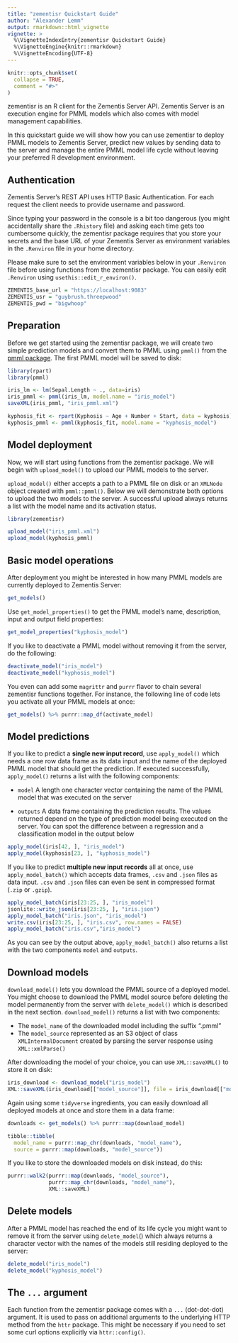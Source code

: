 ```yaml
---
title: "zementisr Quickstart Guide"
author: "Alexander Lemm"
output: rmarkdown::html_vignette
vignette: >
  %\VignetteIndexEntry{zementisr Quickstart Guide}
  %\VignetteEngine{knitr::rmarkdown}
  %\VignetteEncoding{UTF-8}
---
```


```r
knitr::opts_chunk$set(
  collapse = TRUE,
  comment = "#>"
)
```

zementisr is an R client for the Zementis Server API. Zementis Server is an execution engine for PMML models which also comes with model management capabilities. 

In this quickstart guide we will show how you can use zementisr to deploy PMML models to Zementis Server, predict new values by sending data to the server and manage the entire PMML model life cycle without leaving your preferred R development environment. 

## Authentication 

Zementis Server's REST API uses HTTP Basic Authentication. For each request the client needs to provide username and password. 

Since typing your password in the console is a bit too dangerous (you might accidentally share the `.Rhistory` file) and asking each time gets too cumbersome quickly, the zementisr package requires that you store your secrets and the base URL of your Zementis Server as environment variables in the `.Renviron` file in your home directory.

Please make sure to set the environment variables below in your `.Renviron` file before using functions from the zementisr package. You can easily edit `.Renviron` using `usethis::edit_r_environ()`.

``` r
ZEMENTIS_base_url = "https://localhost:9083"
ZEMENTIS_usr = "guybrush.threepwood"
ZEMENTIS_pwd = "bigwhoop"

```


## Preparation

Before we get started using the zementisr package, we will create two simple prediction models and convert them to PMML using `pmml()` from the [pmml package](https://cran.r-project.org/web/packages/pmml/index.html). The first PMML model will be saved to disk: 

``` r
library(rpart)
library(pmml)

iris_lm <- lm(Sepal.Length ~ ., data=iris)
iris_pmml <- pmml(iris_lm, model.name = "iris_model")
saveXML(iris_pmml, "iris_pmml.xml")

kyphosis_fit <- rpart(Kyphosis ~ Age + Number + Start, data = kyphosis)
kyphosis_pmml <- pmml(kyphosis_fit, model.name = "kyphosis_model")
```


## Model deployment 

Now, we will start using functions from the zementisr package. We will begin with `upload_model()` to upload our PMML models to the server. 

`upload_model()` either accepts a path to a PMML file on disk or an `XMLNode` object created with `pmml::pmml()`. Below we will demonstrate both options to upload the two models to the server. A successful upload always returns a list with the model name and its activation status.

```r
library(zementisr)

upload_model("iris_pmml.xml")
upload_model(kyphosis_pmml)
```


## Basic model operations 

After deployment you might be interested in how many PMML models are currently deployed to Zementis Server:

```r
get_models()
```

Use `get_model_properties()` to get the PMML model's name, description, input and output field properties:

```r
get_model_properties("kyphosis_model")
```

If you like to deactivate a PMML model without removing it from the server, do the following:

```r
deactivate_model("iris_model")
deactivate_model("kyphosis_model")
```

You even can add some `magrittr` and `purrr` flavor to chain several zementisr functions together. For instance, the following line of code lets you activate all your PMML models at once:

```r
get_models() %>% purrr::map_df(activate_model)
```


## Model predictions 

If you like to predict a __single new input record__, use `apply_model()` which needs a one row data frame as its data input and the name of the deployed PMML model that should get the prediction. If executed successfully, `apply_model()` returns a list with the following components:

* `model` A length one character vector containing the name of the PMML model that was executed on the server

* `outputs` A data frame containing the prediction results. The values returned depend on the type of prediction model being executed on the server. You can spot the difference between a regression and a classification model in the output below

```r
apply_model(iris[42, ], "iris_model")
apply_model(kyphosis[23, ], "kyphosis_model")
```

If you like to predict __multiple new input records__ all at once, use `apply_model_batch()` which accepts data frames, `.csv` and `.json` files as data input. `.csv` and `.json` files can even be sent in compressed format (`.zip` or `.gzip`).

```r
apply_model_batch(iris[23:25, ], "iris_model")
jsonlite::write_json(iris[23:25, ], "iris.json")
apply_model_batch("iris.json", "iris_model")
write.csv(iris[23:25, ], "iris.csv", row.names = FALSE)
apply_model_batch("iris.csv","iris_model")
```

As you can see by the output above, `apply_model_batch()` also returns a list with the two components `model` and `outputs`.

## Download models

`download_model()` lets you download the PMML source of a deployed model. You might choose to download the PMML model source before deleting the model permanently from the server with `delete_model()` which is described in the next section. `download_model()` returns a list with two components:

* The `model_name` of the downloaded model including the suffix ".pmml"
* The `model_source` represented as an S3 object of class `XMLInternalDocument` created by parsing the server response using `XML::xmlParse()`

After downloading the model of your choice, you can use `XML::saveXML()` to store it on disk:

```r
iris_download <- download_model("iris_model")
XML::saveXML(iris_download[["model_source"]], file = iris_download[["model_name"]])

```

Again using some `tidyverse` ingredients, you can easily download all deployed models at once and store them in a data frame:

```r

downloads <- get_models() %>% purrr::map(download_model)

tibble::tibble(
  model_name = purrr::map_chr(downloads, "model_name"), 
  source = purrr::map(downloads, "model_source"))
```

If you like to store the downloaded models on disk instead, do this:

```r
purrr::walk2(purrr::map(downloads, "model_source"),
             purrr::map_chr(downloads, "model_name"),
             XML::saveXML)
```




## Delete models

After a PMML model has reached the end of its life cycle you might want to remove it from the server using `delete_model`() which always returns a character vector with the names of the models still residing deployed to the server:

```r
delete_model("iris_model")
delete_model("kyphosis_model")
```


## The `...` argument

Each function from the zementisr package comes with a `...` (dot-dot-dot) argument. It is used to pass on additional arguments to the underlying HTTP method from the `httr` package. This might be necessary if you need to set some curl options explicitly  via `httr::config()`.
